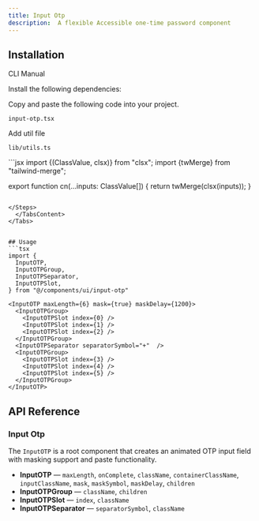 ```yaml
---
title: Input Otp
description:  A flexible Accessible one-time password component
---
```


<ComponentPreview
  name="inputotp-demo"
  description=""
/>

## Installation

<Tabs defaultValue="cli" className="w-full">
  <TabsList>
    <TabsTrigger value="cli">CLI</TabsTrigger>
    <TabsTrigger value="manual">Manual</TabsTrigger>
  </TabsList>
  
  <TabsContent value="cli">
    <PkgOptions name="input-otp" />
  </TabsContent>
  <TabsContent value="manual">
    <Steps>

<Step>Install the following dependencies:</Step>
<DepsOptions name="framer-motion lucide-react" />

<Step>Copy and paste the following code into your project.</Step>
<p>
  <code>input-otp.tsx</code>
</p>
<ComponentSource name="input-otp" />

<Step>Add util file</Step>
<p>
  <code>lib/utils.ts</code>
</p>
```jsx
 import {(ClassValue, clsx)} from "clsx";
  import {twMerge} from "tailwind-merge";

export function cn(...inputs: ClassValue[]) {
  return twMerge(clsx(inputs));
}
```

</Steps>
  </TabsContent>
</Tabs>


## Usage
```tsx
import {
  InputOTP,
  InputOTPGroup,
  InputOTPSeparator,
  InputOTPSlot,
} from "@/components/ui/input-otp"
```

```tsx
<InputOTP maxLength={6} mask={true} maskDelay={1200}>
  <InputOTPGroup>
    <InputOTPSlot index={0} />
    <InputOTPSlot index={1} />
    <InputOTPSlot index={2} />
  </InputOTPGroup>
  <InputOTPSeparator separatorSymbol="+"  />
  <InputOTPGroup>
    <InputOTPSlot index={3} />
    <InputOTPSlot index={4} />
    <InputOTPSlot index={5} />
  </InputOTPGroup>
</InputOTP>
```


## API Reference

 ### Input Otp

The `InputOTP` is a root component that creates an animated OTP input field with masking support and paste functionality.

* **InputOTP** — `maxLength`, `onComplete`, `className`, `containerClassName`, `inputClassName`, `mask`, `maskSymbol`, `maskDelay`, `children`
* **InputOTPGroup** — `className`, `children`
* **InputOTPSlot** — `index`, `className`
* **InputOTPSeparator** — `separatorSymbol`, `className`
